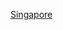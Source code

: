 {{Year in country category|2|0|0|2|新加坡|亞洲||}}
[[Category:2002年東南亞|Singapore]]

{{Commons category|2002 in Singapore}}